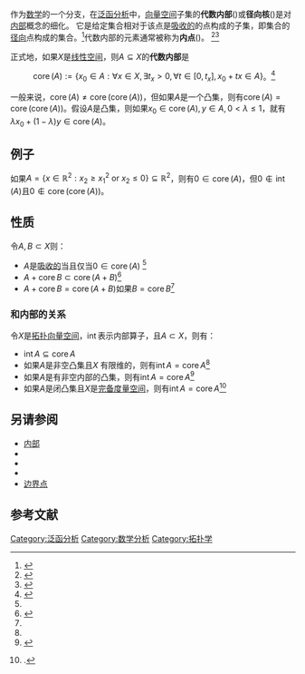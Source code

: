 作为[[数学|数学]]的一个分支，在[[泛函分析|泛函分析]]中，[[向量空间|向量空间]]子集的'''代数内部'''({{lang-en|Algebraic interior}})或'''径向核'''({{lang-en|Radial kernel}})是对[[内部|内部]]概念的细化。 它是给定集合相对于该点是[[吸收集|吸收的]]的点构成的子集，即集合的[[径向集|径向]]点构成的集合。<ref name="coherent">{{cite journal|title=Coherent Risk Measures, Valuation Bounds, and (<math>\mu,\rho</math>)-Portfolio Optimization|last2=Kuchler|first2=Uwe|date=2000|first1=Stefan|last1=Jaschke}}</ref>代数内部的元素通常被称为'''内点'''({{lang-en|Internal point}})。 <ref name="aliprantis+border">{{cite book|title=Infinite Dimensional Analysis: A Hitchhiker's Guide|last=Aliprantis|first=C.D.|last2=Border|first2=K.C.|date=2007|publisher=Springer|isbn=978-3-540-32696-0|edition=3rd|pages=199–200|doi=10.1007/3-540-29587-9}}</ref><ref name="cook">{{cite web|url=http://www.johndcook.com/SeparationOfConvexSets.pdf|title=Separation of Convex Sets in Linear Topological Spaces|accessdate=November 14, 2012|author=John Cook|date=May 21, 1988|format=pdf|archive-date=2019-02-27|archive-url=https://web.archive.org/web/20190227220547/https://www.johndcook.com/SeparationOfConvexSets.pdf|dead-url=no}}</ref>

正式地，如果<math>X</math>是[[向量空间|线性空间]]，则<math>A \subseteq X</math>的'''代数内部'''是
: <math>\operatorname{core}(A) := \left\{x_0 \in A: \forall x \in X, \exists t_x > 0, \forall t \in [0,t_x], x_0 + tx \in A\right\}</math>。<ref>{{cite book|title=Functional analysis I: linear functional analysis|date=1992|publisher=Springer|isbn=978-3-540-50584-6|author=Nikolaĭ Kapitonovich Nikolʹskiĭ}}</ref>
一般来说，<math>\operatorname{core}(A) \neq \operatorname{core}(\operatorname{core}(A))</math>，但如果<math>A</math>是一个凸集，则有<math>\operatorname{core}(A) = \operatorname{core}(\operatorname{core}(A))</math>。假设<math>A</math>是凸集，则如果<math>x_0 \in \operatorname{core}(A), y \in A, 0 < \lambda \leq 1</math>，就有<math>\lambda x_0 + (1 - \lambda)y \in \operatorname{core}(A)</math>。

== 例子 ==
如果<math>A = \{x \in \mathbb{R}^2: x_2 \geq x_1^2 \text{ or } x_2 \leq 0\} \subseteq \mathbb{R}^2</math>，则有<math>0 \in \operatorname{core}(A)</math>，但<math>0 \not\in \operatorname{int}(A)</math>且<math>0 \not\in \operatorname{core}(\operatorname{core}(A))</math>。

== 性质 ==
令<math>A,B \subset X</math>则：
* <math>A</math>是[[吸收集|吸收的]]当且仅当<math>0 \in \operatorname{core}(A)</math> <ref name="coherent" />
* <math>A + \operatorname{core}B \subset \operatorname{core}(A + B)</math><ref name="Zalinescu">{{cite book|title=Convex analysis in general vector spaces|last=Zălinescu|first=C.|date=2002|publisher=World Scientific Publishing  Co., Inc|isbn=981-238-067-1|location=River Edge, NJ|pages=2–3|mr=1921556}}</ref>
* <math>A + \operatorname{core}B = \operatorname{core}(A + B)</math>如果<math>B = \operatorname{core}B</math><ref name="Zalinescu" />

=== 和内部的关系 ===
令<math>X</math>是[[拓扑向量空间|拓扑向量空间]]，<math>\operatorname{int}</math>表示内部算子，且<math>A \subset X</math>，则有：
* <math>\operatorname{int}A \subseteq \operatorname{core}A</math>
* 如果<math>A</math>是非空凸集且<math>X</math> 有限维的，则有<math>\operatorname{int}A = \operatorname{core}A</math><ref name="aliprantis+border" />
* 如果<math>A</math>是有非空内部的凸集，则有<math>\operatorname{int}A = \operatorname{core}A</math><ref name="kantorovitz">{{cite book|title=Introduction to Modern Analysis|url=https://archive.org/details/introductiontomo00kant_131|date=2003|publisher=Oxford University Press|isbn=9780198526568|page=[https://archive.org/details/introductiontomo00kant_131/page/134 134]|author=Shmuel Kantorovitz}}</ref>
* 如果<math>A</math>是闭凸集且<math>X</math>是[[完备空间|完备度量空间]]，则有<math>\operatorname{int}A = \operatorname{core}A</math><ref>{{citation|title=Perturbation Analysis of Optimization Problems|date=2000|url=https://books.google.com/books?id=ET70F9HgIpIC&pg=PA56|last1=Bonnans|last2=Shapiro|first1=J. Frederic|first2=Alexander|series=Springer series in operations research|at=Remark 2.73, p. 56|publisher=Springer|isbn=9780387987057|accessdate=2016-12-19|archive-date=2019-05-02|archive-url=https://web.archive.org/web/20190502114329/https://books.google.com/books?id=ET70F9HgIpIC&pg=PA56|dead-url=no}}.</ref>

== 另请参阅 ==
* [[内部|内部]]
* {{link-en|相对内部|Relative interior}}
* {{link-en|拟相对内部|Quasi-relative interior}}
* {{link-en|有序单位|Order unit}}
* [[边界点|边界点]]

== 参考文献 ==
{{Reflist}}
[[Category:泛函分析|Category:泛函分析]]
[[Category:数学分析|Category:数学分析]]
[[Category:拓扑学|Category:拓扑学]]
{{泛函分析}}
